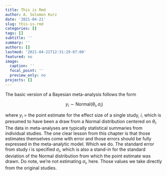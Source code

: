 ```yaml
---
title: This is Rmd
author: A. Solomon Kurz
date: '2021-04-21'
slug: this-is-rmd
categories: []
tags: []
subtitle: ''
summary: ''
authors: []
lastmod: '2021-04-21T12:31:29-07:00'
featured: no
image:
  caption: ''
  focal_point: ''
  preview_only: no
projects: []
---
```


The basic version of a Bayesian meta-analysis follows the form

$$y_i \sim \text{Normal}(\theta_i, \sigma_i)$$

where $y_i$ = the point estimate for the effect size of a single study, $i$, which is presumed to have been a draw from a Normal distribution centered on $\theta_i$. The data in meta-analyses are typically statistical summaries from individual studies. The one clear lesson from this chapter is that those estimates themselves come with error and those errors should be fully expressed in the meta-analytic model. Which we do. The standard error from study $i$ is specified $\sigma_i$, which is also a stand-in for the standard deviation of the Normal distribution from which the point estimate was drawn. Do note, we're not estimating $\sigma_i$, here. Those values we take directly from the original studies.

